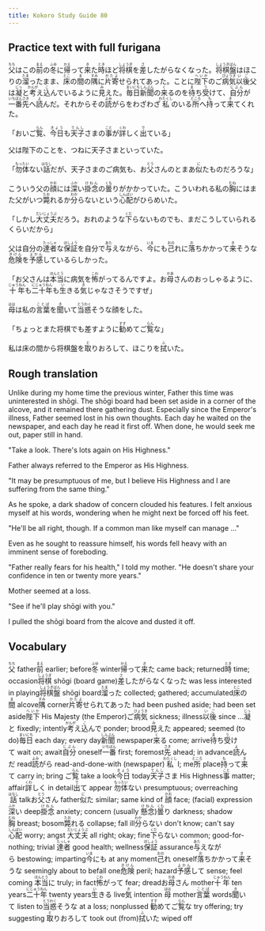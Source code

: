 ```yaml
---
title: Kokoro Study Guide 80
---
```


## Practice text with full furigana

<p>
<ruby><rb>父</rb><rt>ちち</rt></ruby>はこの<ruby><rb>前</rb><rt>まえ</rt></ruby>の<ruby><rb>冬</rb><rt>ふゆ</rt></ruby>に<ruby><rb>帰</rb><rt>かえ</rt></ruby>って<ruby><rb>来</rb><rt>き</rt></ruby>た<ruby><rb>時</rb><rt>とき</rt></ruby>ほど<ruby><rb>将棋</rb><rt>しょうぎ</rt></ruby>を<ruby><rb>差</rb><rt>さ</rt></ruby>したがらなくなった。<ruby><rb>将棋盤</rb><rt>しょうぎばん</rt></ruby>はほこりの<ruby><rb>溜</rb><rt>たま</rt></ruby>ったまま、<ruby><rb>床</rb><rt>とこ</rt></ruby>の<ruby><rb>間</rb><rt>ま</rt></ruby>の<ruby><rb>隅</rb><rt>すみ</rt></ruby>に<ruby><rb>片寄</rb><rt>かたよ</rt></ruby>せられてあった。ことに<ruby><rb>陛下</rb><rt>へいか</rt></ruby>のご<ruby><rb>病気</rb><rt>びょうき</rt></ruby><ruby><rb>以後</rb><rt>いご</rt></ruby>父は<ruby><rb>凝</rb><rt>じっ</rt></ruby>と<ruby><rb>考</rb><rt>かんが</rt></ruby>え<ruby><rb>込</rb><rt>こ</rt></ruby>んでいるように<ruby><rb>見</rb><rt>み</rt></ruby>えた。<ruby><rb>毎日</rb><rt>まいにち</rt></ruby><ruby><rb>新聞</rb><rt>しんぶん</rt></ruby>の<ruby><rb>来</rb><rt>く</rt></ruby>るのを<ruby><rb>待</rb><rt>ま</rt></ruby>ち<ruby><rb>受</rb><rt>う</rt></ruby>けて、<ruby><rb>自分</rb><rt>じぶん</rt></ruby>が<ruby><rb>一番</rb><rt>いちばん</rt></ruby><ruby><rb>先</rb><rt>さき</rt></ruby>へ<ruby><rb>読</rb><rt>よ</rt></ruby>んだ。それからその<ruby><rb>読</rb><rt>よみ</rt></ruby>がらをわざわざ<ruby><rb>私</rb><rt>わたくし</rt></ruby>のいる<ruby><rb>所</rb><rt>ところ</rt></ruby>へ<ruby><rb>持</rb><rt>も</rt></ruby>って<ruby><rb>来</rb><rt>き</rt></ruby>てくれた。
</p>

<p>
「おいご<ruby><rb>覧</rb><rt>らん</rt></ruby>、<ruby><rb>今日</rb><rt>きょう</rt></ruby>も<ruby><rb>天子</rb><rt>てんし</rt></ruby>さまの<ruby><rb>事</rb><rt>こと</rt></ruby>が<ruby><rb>詳</rb><rt>くわ</rt></ruby>しく<ruby><rb>出</rb><rt>で</rt></ruby>ている」
</p>

父は陛下のことを、つねに天子さまといっていた。

<p>
「<ruby><rb>勿体</rb><rt>もったい</rt></ruby>ない<ruby><rb>話</rb><rt>はなし</rt></ruby>だが、天子さまのご病気も、お<ruby><rb>父</rb><rt>とう</rt></ruby>さんのとまあ<ruby><rb>似</rb><rt>に</rt></ruby>たものだろうな」
</p>

<p>
こういう父の<ruby><rb>顔</rb><rt>かお</rt></ruby>には<ruby><rb>深</rb><rt>ふか</rt></ruby>い<ruby><rb>掛念</rb><rt>けねん</rt></ruby>の<ruby><rb>曇</rb><rt>くも</rt></ruby>りがかかっていた。こういわれる私の<ruby><rb>胸</rb><rt>むね</rt></ruby>にはまた父がいつ<ruby><rb>斃</rb><rt>たお</rt></ruby>れるか<ruby><rb>分</rb><rt>わか</rt></ruby>らないという<ruby><rb>心配</rb><rt>しんぱい</rt></ruby>がひらめいた。
</p>

<p>
「しかし<ruby><rb>大丈夫</rb><rt>だいじょうぶ</rt></ruby>だろう。おれのような<ruby><rb>下</rb><rt>くだ</rt></ruby>らないものでも、まだこうしていられるくらいだから」
</p>

<p>
父は自分の<ruby><rb>達者</rb><rt>たっしゃ</rt></ruby>な<ruby><rb>保証</rb><rt>ほしょう</rt></ruby>を自分で<ruby><rb>与</rb><rt>あた</rt></ruby>えながら、<ruby><rb>今</rb><rt>いま</rt></ruby>にも<ruby><rb>己</rb><rt>おの</rt></ruby>れに<ruby><rb>落</rb><rt>お</rt></ruby>ちかかって<ruby><rb>来</rb><rt>き</rt></ruby>そうな<ruby><rb>危険</rb><rt>きけん</rt></ruby>を<ruby><rb>予感</rb><rt>よかん</rt></ruby>しているらしかった。
</p>

<p>
「お父さんは<ruby><rb>本当</rb><rt>ほんとう</rt></ruby>に病気を<ruby><rb>怖</rb><rt>こわ</rt></ruby>がってるんですよ。お<ruby><rb>母</rb><rt>かあ</rt></ruby>さんのおっしゃるように、<ruby><rb>十年</rb><rt>じゅうねん</rt></ruby>も<ruby><rb>二十年</rb><rt>にじゅうねん</rt></ruby>も<ruby><rb>生</rb><rt>い</rt></ruby>きる<ruby><rb>気</rb><rt>き</rt></ruby>じゃなさそうですぜ」
</p>

<p>
<ruby><rb>母</rb><rt>はは</rt></ruby>は私の<ruby><rb>言葉</rb><rt>ことば</rt></ruby>を<ruby><rb>聞</rb><rt>き</rt></ruby>いて<ruby><rb>当惑</rb><rt>とうわく</rt></ruby>そうな顔をした。
</p>

<p>
「ちょっとまた将棋でも差すように<ruby><rb>勧</rb><rt>すす</rt></ruby>めてご<ruby><rb>覧</rb><rt>らん</rt></ruby>な」
</p>

<p>
私は床の間から将棋盤を<ruby><rb>取</rb><rt>と</rt></ruby>りおろして、ほこりを<ruby><rb>拭</rb><rt>ふ</rt></ruby>いた。
</p>


## Rough translation

Unlike during my home time the previous winter, Father this time was uninterested in shōgi. The shōgi board had been set aside in a corner of the alcove, and it remained there gathering dust. Especially since the Emperor's illness, Father seemed lost in his own thoughts. Each day he waited on the newspaper, and each day he read it first off. When done, he would seek me out, paper still in hand.

"Take a look. There's lots again on His Highness."

Father always referred to the Emperor as His Highness.

"It may be presumptuous of me, but I believe His Highness and I are suffering from the same thing."

As he spoke, a dark shadow of concern clouded his features. I felt anxious myself at his words, wondering when he might next be forced off his feet.

"He'll be all right, though. If a common man like myself can manage ..."

Even as he sought to reassure himself, his words fell heavy with an imminent sense of foreboding.

"Father really fears for his health," I told my mother. "He doesn't share your confidence in ten or twenty more years."

Mother seemed at a loss.

"See if he'll play shōgi with you." 

I pulled the shōgi board from the alcove and dusted it off.    


## Vocabulary

<p>
<span class="vocabstudy"><ruby><rb>父</rb><rt>ちち</rt></ruby>&nbsp;father</span><span class="vocabstudy"><ruby><rb>前</rb><rt>まえ</rt></ruby>&nbsp;earlier; before</span><span class="vocabstudy"><ruby><rb>冬</rb><rt>ふゆ</rt></ruby>&nbsp;winter</span><span class="vocabstudy"><ruby><rb>帰</rb><rt>かえ</rt></ruby>って<ruby><rb>来</rb><rt>き</rt></ruby>た&nbsp;came back; returned</span><span class="vocabstudy"><ruby><rb>時</rb><rt>とき</rt></ruby>&nbsp;time; occasion</span><span class="vocabstudy"><ruby><rb>将棋</rb><rt>しょうぎ</rt></ruby>&nbsp;shōgi (board game)</span><span class="vocabstudy"><ruby><rb>差</rb><rt>さ</rt></ruby>したがらなくなった&nbsp;was less interested in playing</span><span class="vocabstudy"><ruby><rb>将棋盤</rb><rt>しょうぎばん</rt></ruby>&nbsp;shōgi board</span><span class="vocabstudy"><ruby><rb>溜</rb><rt>たま</rt></ruby>った&nbsp;collected; gathered; accumulated</span><span class="vocabstudy"><ruby><rb>床</rb><rt>とこ</rt></ruby>の<ruby><rb>間</rb><rt>ま</rt></ruby>&nbsp;alcove</span><span class="vocabstudy"><ruby><rb>隅</rb><rt>すみ</rt></ruby>&nbsp;corner</span><span class="vocabstudy"><ruby><rb>片寄</rb><rt>かたよ</rt></ruby>せられてあった&nbsp;had been pushed aside; had been set aside</span><span class="vocabstudy"><ruby><rb>陛下</rb><rt>へいか</rt></ruby>&nbsp;His Majesty (the Emperor)</span><span class="vocabstudy">ご<ruby><rb>病気</rb><rt>びょうき</rt></ruby>&nbsp;sickness; illness</span><span class="vocabstudy"><ruby><rb>以後</rb><rt>いご</rt></ruby>&nbsp;since ...</span><span class="vocabstudy"><ruby><rb>凝</rb><rt>じっ</rt></ruby>と&nbsp;fixedly; intently</span><span class="vocabstudy"><ruby><rb>考</rb><rt>かんが</rt></ruby>え<ruby><rb>込</rb><rt>こ</rt></ruby>んで&nbsp;ponder; brood</span><span class="vocabstudy"><ruby><rb>見</rb><rt>み</rt></ruby>えた&nbsp;appeared; seemed (to do)</span><span class="vocabstudy"><ruby><rb>毎日</rb><rt>まいにち</rt></ruby>&nbsp;each day; every day</span><span class="vocabstudy"><ruby><rb>新聞</rb><rt>しんぶん</rt></ruby>&nbsp;newspaper</span><span class="vocabstudy"><ruby><rb>来</rb><rt>く</rt></ruby>る&nbsp;come; arrive</span><span class="vocabstudy"><ruby><rb>待</rb><rt>ま</rt></ruby>ち<ruby><rb>受</rb><rt>う</rt></ruby>けて&nbsp;wait on; await</span><span class="vocabstudy"><ruby><rb>自分</rb><rt>じぶん</rt></ruby>&nbsp;oneself</span><span class="vocabstudy"><ruby><rb>一番</rb><rt>いちばん</rt></ruby>&nbsp;first; foremost</span><span class="vocabstudy"><ruby><rb>先</rb><rt>さき</rt></ruby>&nbsp;ahead; in advance</span><span class="vocabstudy"><ruby><rb>読</rb><rt>よ</rt></ruby>んだ&nbsp;read</span><span class="vocabstudy"><ruby><rb>読</rb><rt>よみ</rt></ruby>がら&nbsp;read-and-done-with (newspaper)</span><span class="vocabstudy"><ruby><rb>私</rb><rt>わたくし</rt></ruby>&nbsp;I; me</span><span class="vocabstudy"><ruby><rb>所</rb><rt>ところ</rt></ruby>&nbsp;place</span><span class="vocabstudy"><ruby><rb>持</rb><rt>も</rt></ruby>って<ruby><rb>来</rb><rt>き</rt></ruby>て&nbsp;carry in; bring</span>
<span class="vocabstudy">ご<ruby><rb>覧</rb><rt>らん</rt></ruby>&nbsp;take a look</span><span class="vocabstudy"><ruby><rb>今日</rb><rt>きょう</rt></ruby>&nbsp;today</span><span class="vocabstudy"><ruby><rb>天子</rb><rt>てんし</rt></ruby>さま&nbsp;His Highness</span><span class="vocabstudy"><ruby><rb>事</rb><rt>こと</rt></ruby>&nbsp;matter; affair</span><span class="vocabstudy"><ruby><rb>詳</rb><rt>くわ</rt></ruby>しく&nbsp;in detail</span><span class="vocabstudy"><ruby><rb>出</rb><rt>で</rt></ruby>て&nbsp;appear</span>
<span class="vocabstudy"><ruby><rb>勿体</rb><rt>もったい</rt></ruby>ない&nbsp;presumptuous; overreaching</span><span class="vocabstudy"><ruby><rb>話</rb><rt>はなし</rt></ruby>&nbsp;talk</span><span class="vocabstudy">お<ruby><rb>父</rb><rt>とう</rt></ruby>さん&nbsp;father</span><span class="vocabstudy"><ruby><rb>似</rb><rt>に</rt></ruby>た&nbsp;similar; same kind of</span>
<span class="vocabstudy"><ruby><rb>顔</rb><rt>かお</rt></ruby>&nbsp;face; (facial) expression</span><span class="vocabstudy"><ruby><rb>深</rb><rt>ふか</rt></ruby>い&nbsp;deep</span><span class="vocabstudy"><ruby><rb>掛念</rb><rt>けねん</rt></ruby>&nbsp;anxiety; concern (usually <ruby><rb>懸念</rb><rt>けねん</rt></ruby>)</span><span class="vocabstudy"><ruby><rb>曇</rb><rt>くも</rt></ruby>り&nbsp;darkness; shadow</span><span class="vocabstudy"><ruby><rb>胸</rb><rt>むね</rt></ruby>&nbsp;breast; bosom</span><span class="vocabstudy"><ruby><rb>斃</rb><rt>たお</rt></ruby>れる&nbsp;collapse; fall ill</span><span class="vocabstudy"><ruby><rb>分</rb><rt>わか</rt></ruby>らない&nbsp;don't know; can't say</span><span class="vocabstudy"><ruby><rb>心配</rb><rt>しんぱい</rt></ruby>&nbsp;worry; angst</span>
<span class="vocabstudy"><ruby><rb>大丈夫</rb><rt>だいじょうぶ</rt></ruby>&nbsp;all right; okay; fine</span><span class="vocabstudy"><ruby><rb>下</rb><rt>くだ</rt></ruby>らない&nbsp;common; good-for-nothing; trivial</span>
<span class="vocabstudy"><ruby><rb>達者</rb><rt>たっしゃ</rt></ruby>&nbsp;good health; wellness</span><span class="vocabstudy"><ruby><rb>保証</rb><rt>ほしょう</rt></ruby>&nbsp;assurance</span><span class="vocabstudy"><ruby><rb>与</rb><rt>あた</rt></ruby>えながら&nbsp;bestowing; imparting</span><span class="vocabstudy"><ruby><rb>今</rb><rt>いま</rt></ruby>にも&nbsp;at any moment</span><span class="vocabstudy"><ruby><rb>己</rb><rt>おの</rt></ruby>れ&nbsp;oneself</span><span class="vocabstudy"><ruby><rb>落</rb><rt>お</rt></ruby>ちかかって<ruby><rb>来</rb><rt>き</rt></ruby>そうな&nbsp;seemingly about to befall one</span><span class="vocabstudy"><ruby><rb>危険</rb><rt>きけん</rt></ruby>&nbsp;peril; hazard</span><span class="vocabstudy"><ruby><rb>予感</rb><rt>よかん</rt></ruby>して&nbsp;sense; feel coming</span>
<span class="vocabstudy"><ruby><rb>本当</rb><rt>ほんとう</rt></ruby>に&nbsp;truly; in fact</span><span class="vocabstudy"><ruby><rb>怖</rb><rt>こわ</rt></ruby>がって&nbsp;fear; dread</span><span class="vocabstudy">お<ruby><rb>母</rb><rt>かあ</rt></ruby>さん&nbsp;mother</span><span class="vocabstudy"><ruby><rb>十年</rb><rt>じゅうねん</rt></ruby>&nbsp;ten years</span><span class="vocabstudy"><ruby><rb>二十年</rb><rt>にじゅうねん</rt></ruby>&nbsp;twenty years</span><span class="vocabstudy"><ruby><rb>生</rb><rt>い</rt></ruby>きる&nbsp;live</span><span class="vocabstudy"><ruby><rb>気</rb><rt>き</rt></ruby>&nbsp;intention</span>
<span class="vocabstudy"><ruby><rb>母</rb><rt>はは</rt></ruby>&nbsp;mother</span><span class="vocabstudy"><ruby><rb>言葉</rb><rt>ことば</rt></ruby>&nbsp;words</span><span class="vocabstudy"><ruby><rb>聞</rb><rt>き</rt></ruby>いて&nbsp;listen to</span><span class="vocabstudy"><ruby><rb>当惑</rb><rt>とうわく</rt></ruby>そうな&nbsp;at a loss; nonplussed</span>
<span class="vocabstudy"><ruby><rb>勧</rb><rt>すす</rt></ruby>めてご<ruby><rb>覧</rb><rt>らん</rt></ruby>な&nbsp;try offering; try suggesting</span>
<span class="vocabstudy"><ruby><rb>取</rb><rt>と</rt></ruby>りおろして&nbsp;took out (from)</span><span class="vocabstudy"><ruby><rb>拭</rb><rt>ふ</rt></ruby>いた&nbsp;wiped off</span>
</p>
